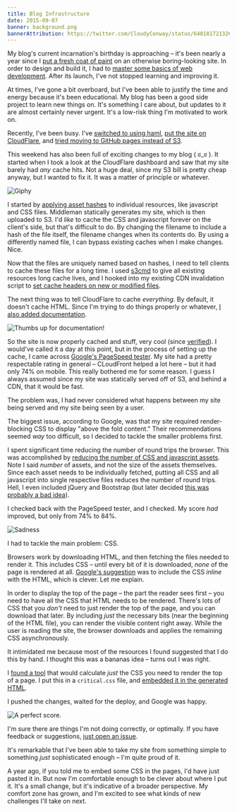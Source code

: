 ```yaml
---
title: Blog Infrastructure
date: 2015-09-07
banner: background.png
bannerAttribution: https://twitter.com/CloudyConway/status/640181721326059520
---
```



My blog's current incarnation's birthday is approaching – it's been nearly a year since I [put a fresh coat of paint](/blog/fresh-coat-of-paint/) on an otherwise boring-looking site. In order to design and build it, I had to [master some basics of web development](/blog/blog-transition-retrospective/). After its launch, I've not stopped learning and improving it.

At times, I've gone a bit overboard, but I've been able to justify the time and energy because it's been educational. My blog has been a good side project to learn new things on. It's something I care about, but updates to it are almost certainly never urgent. It's a low-risk thing I'm motivated to work on.


Recently, I've been busy. I've [switched to using haml](https://github.com/ashfurrow/blog/pull/124), [put the site on CloudFlare](https://github.com/ashfurrow/blog/pull/132), and [tried moving to GitHub pages instead of S3](https://github.com/ashfurrow/blog/tree/archive-gh-pages).

This weekend has also been full of exciting changes to my blog ( ಠ_ಠ ). It started when I took a look at the CloudFlare dashboard and saw that my site barely had *any* cache hits. Not a huge deal, since my S3 bill is pretty cheap anyway, but I wanted to fix it. It was a matter of principle or whatever.

![Giphy](http://media4.giphy.com/media/14uycovNIQpFf2/giphy.gif)

I started by [applying asset hashes](https://github.com/ashfurrow/blog/commit/77ae72d62b95d20055707f818a39b18715cab003) to individual resources, like javascript and CSS files. Middleman statically generates my site, which is then uploaded to S3. I'd _like_ to cache the CSS and javascript forever on the client's side, but that's difficult to do. By changing the filename to include a hash of the file itself, the filename changes when its contents do. By using a differently named file, I can bypass existing caches when I make changes. Nice. 

Now that the files are uniquely named based on hashes, I need to tell clients to cache these files for a long time. I used [s3cmd](https://github.com/s3tools/s3cmd) to give all existing resources long cache lives, and I hooked into my existing CDN invalidation script to [set cache headers on new or modified files](https://github.com/ashfurrow/blog/blob/78b0313fb131fb325f81dc60ad456cf1c69261a6/config.rb#L95-L105). 

The next thing was to tell CloudFlare to cache _everything_. By default, it doesn't cache HTML. Since I'm trying to do things properly or whatever, [I also added documentation](https://github.com/ashfurrow/blog/commit/eba80f4be5d3e33b83550a9441a291bc7a01b3d3#diff-04c6e90faac2675aa89e2176d2eec7d8R62). 

![Thumbs up for documentation!](http://media1.giphy.com/media/vtVpHbnPi9TLa/giphy.gif)

So the site is now properly cached and stuff, very cool (since [verified](https://twitter.com/ashfurrow/status/640877854478217216)). I would've called it a day at this point, but in the process of setting up the cache, I came across [Google's PageSpeed tester](https://developers.google.com/speed/pagespeed/insights/). My site had a pretty respectable rating in general – CLoudFront helped a lot here – but it had only 74% on mobile. This really bothered me for some reason. I guess I always assumed since my site was statically served off of S3, and behind a CDN, that it would be fast. 

The problem was, I had never considered what happens between my site being served and my site being seen by a user. 

The biggest issue, according to Google, was that my site required render-blocking CSS to display "above the fold content." Their recommendations seemed _way_ too difficult, so I decided to tackle the smaller problems first.

I spent significant time reducing the number of round trips the browser. This was accomplished by [reducing the number of CSS and javascript assets](https://github.com/ashfurrow/blog/commit/55a87af4381cbd38526e3dd38ec953446679e5f0). Note I said _number_ of assets, and not the size of the assets themselves. Since each asset needs to be individually fetched, putting all CSS and all javascript into single respective files reduces the number of round trips. Hell, I even included jQuery and Bootstrap (but later decided [this was probably a bad idea](https://github.com/ashfurrow/blog/commit/6371865b135fea464fc3233fb64027fce9ab4fe8)).

I checked back with the PageSpeed tester, and I checked. My score _had_ improved, but only from 74% to 84%. 

![Sadness](sad.gif)

I had to tackle the main problem: CSS.

Browsers work by downloading HTML, and then fetching the files needed to render it. This includes CSS – until every bit of it is downloaded, _none_ of the page is rendered at all. [Google's suggestion](https://developers.google.com/speed/docs/insights/OptimizeCSSDelivery) was to include the CSS _inline_ with the HTML, which is clever. Let me explain. 

In order to display the top of the page – the part the reader sees first – you need to have all the CSS that HTML needs to be rendered. There's lots of CSS that you _don't_ need to just render the top of the page, and you can download that later. By including _just_ the necessary bits (near the beginning of the HTML file), you can render the visible content right away. While the user is reading the site, the browser downloads and applies the remaining CSS asynchronously.

It intimidated me because most of the resources I found suggested that I do this by hand. I thought this was a bananas idea – turns out I was right.

I [found a tool](https://jonassebastianohlsson.com/criticalpathcssgenerator/) that would calculate _just_ the CSS you need to render the top of a page. I put this in a `critical.css` file, and [embedded it in the generated HTML](https://github.com/ashfurrow/blog/commit/22eb6cb5d05e2aceb698c7e2ce5021272b7d1055#diff-b23996f3eeec7cadc058b2c068e47082R8). 

I pushed the changes, waited for the deploy, and Google was happy. 

![A perfect score.](results.png)

I'm sure there are things I'm not doing correctly, or optimally. If you have feedback or suggestions, [just open an issue](https://github.com/ashfurrow/blog/issues/new).

It's remarkable that I've been able to take my site from something simple to something _just_ sophisticated enough – I'm quite proud of it. 

A year ago, if you told me to embed some CSS in the pages, I'd have just pasted it in. But now I'm comfortable enough to be clever about where I put it. It's a small change, but it's indicative of a broader perspective. My comfort zone has grown, and I'm excited to see what kinds of new challenges I'll take on next. 

  